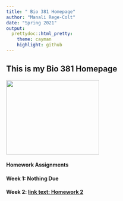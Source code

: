 ```yaml
---
title: " Bio 381 Homepage"
author: "Manali Rege-Colt"
date: "Spring 2021"
output: 
  prettydoc::html_pretty:
    theme: cayman
    highlight: github
---
```



## This is my Bio 381 Homepage

<img src="IMG_0690.jpg" width = "250" height ="200" />

#### Homework Assignments

#### Week 1: **Nothing Due**

#### Week 2: [link text: Homework 2](HW2.html)

